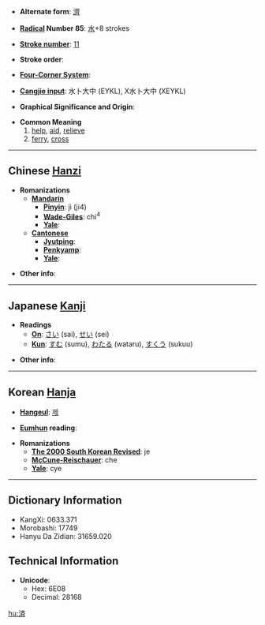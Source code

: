 * '''Alternate form''': [[濟]]

* '''[[Wiktionary:Chinese radical index| Radical]] Number 85''': [[Wiktionary:Chinese radical index 水|水]]+8 strokes

* '''[[Wiktionary:Chinese total strokes index|Stroke number]]''': [[Wiktionary:Chinese total strokes index 11|11]]

* '''Stroke order''': 

* '''[[Wiktionary:Chinese four corner index|Four-Corner System]]''': 

* '''[[Wiktionary:Chinese Cangjie index|Cangjie input]]''': 水卜大中 (EYKL), X水卜大中 (XEYKL)

* '''Graphical Significance and Origin''': 

* '''Common Meaning'''
*#[[help]], [[aid]], [[relieve]]
*# [[ferry]], [[cross]]

----

== Chinese [[Hanzi]] ==

* '''Romanizations'''
** '''[[Mandarin]]'''
*** '''[[Pinyin]]''': jì (ji4)
*** '''[[Wade-Giles]]''': chi<sup>4</sup>
*** '''[[Yale]]''': 
** '''[[Cantonese]]'''
*** '''[[Jyutping]]''':
*** '''[[Penkyamp]]''': 
*** '''[[Yale]]''': 

* '''Other info''': 

----

== Japanese [[Kanji]] ==

* '''Readings'''
** '''[[On]]''': [[さい]] (sai), [[せい]] (sei)
** '''[[Kun]]''': [[すむ]] (sumu), [[わたる]] (wataru), [[すくう]] (sukuu)

* '''Other info''':  

----

== Korean [[Hanja]] ==

* '''[[Hangeul]]''': [[제]]

* '''[[Eumhun]] reading''': 

* '''Romanizations'''
** '''[[The 2000 South Korean Revised Romanization|The 2000 South Korean Revised]]''': je
** '''[[McCune-Reischauer]]''': che
** '''[[Yale]]''': cye

----

== Dictionary Information ==

* KangXi: 0633.371
* Morobashi: 17749
* Hanyu Da Zidian: 31659.020

== Technical Information ==

* '''Unicode''':
** Hex: 6E08
** Decimal: 28168

[[hu:済]]